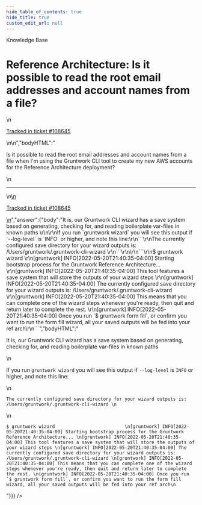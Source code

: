 ```yaml
---
hide_table_of_contents: true
hide_title: true
custom_edit_url: null
---
```



<head>
  <link rel="canonical" href="https://github.com/gruntwork-io/knowledge-base/discussions/426" />
</head>

<CenterLayout>
<span className="searchCategory">Knowledge Base</span>
<h1>Reference Architecture: Is it possible to read the root email addresses and account names from a file?</h1>
<GitHub discussion={{"id":"D_kwDOF8slf84APmP-","number":426,"author":{"login":"iangrunt"},"title":"Reference Architecture: Is it possible to read the root email addresses and account names from a file?","body":"\nIs it possible to read the root email addresses and account names from a file when I'm using the Gruntwork CLI tool to create my new AWS accounts for the Reference Architecture deployment?\n\n---\n\n<ins datetime=\"2022-05-21T01:29:24Z\">\n  <p><a href=\"https://support.gruntwork.io/hc/requests/108645\">Tracked in ticket #108645</a></p>\n</ins>\n","bodyHTML":"<p dir=\"auto\">Is it possible to read the root email addresses and account names from a file when I'm using the Gruntwork CLI tool to create my new AWS accounts for the Reference Architecture deployment?</p>\n<hr>\n<ins datetime=\"2022-05-21T01:29:24Z\">\n  <p dir=\"auto\"><a href=\"https://support.gruntwork.io/hc/requests/108645\" rel=\"nofollow\">Tracked in ticket #108645</a></p>\n</ins>","answer":{"body":"It is, our Gruntwork CLI wizard has a save system based on generating, checking for, and reading boilerplate var-files in known paths \r\n\r\nIf you run `gruntwork wizard` you will see this output if `--log-level` is `INFO` or higher, and note this line:\r\n```\r\nThe currently configured save directory for your wizard outputs is: /Users/gruntwork/.gruntwork-cli-wizard \r\n```\r\n\r\n```\r\n$ gruntwork wizard                          \r\n[gruntwork] INFO[2022-05-20T21:40:35-04:00] Starting bootstrap process for the Gruntwork Reference Architecture... \r\n[gruntwork] INFO[2022-05-20T21:40:35-04:00] This tool features a save system that will store the outputs of your wizard steps \r\n[gruntwork] INFO[2022-05-20T21:40:35-04:00] The currently configured save directory for your wizard outputs is: /Users/gruntwork/.gruntwork-cli-wizard \r\n[gruntwork] INFO[2022-05-20T21:40:35-04:00] This means that you can complete one of the wizard steps whenever you're ready, then quit and return later to complete the rest. \r\n[gruntwork] INFO[2022-05-20T21:40:35-04:00] Once you run `$ gruntwork form fill`, or confirm you want to run the form fill wizard, all your saved outputs will be fed into your ref arch\r\n```","bodyHTML":"<p dir=\"auto\">It is, our Gruntwork CLI wizard has a save system based on generating, checking for, and reading boilerplate var-files in known paths</p>\n<p dir=\"auto\">If you run <code class=\"notranslate\">gruntwork wizard</code> you will see this output if <code class=\"notranslate\">--log-level</code> is <code class=\"notranslate\">INFO</code> or higher, and note this line:</p>\n<div class=\"snippet-clipboard-content notranslate position-relative overflow-auto\" data-snippet-clipboard-copy-content=\"The currently configured save directory for your wizard outputs is: /Users/gruntwork/.gruntwork-cli-wizard \"><pre class=\"notranslate\"><code>The currently configured save directory for your wizard outputs is: /Users/gruntwork/.gruntwork-cli-wizard \n</code></pre></div>\n<div class=\"snippet-clipboard-content notranslate position-relative overflow-auto\" data-snippet-clipboard-copy-content=\"$ gruntwork wizard                          \n[gruntwork] INFO[2022-05-20T21:40:35-04:00] Starting bootstrap process for the Gruntwork Reference Architecture... \n[gruntwork] INFO[2022-05-20T21:40:35-04:00] This tool features a save system that will store the outputs of your wizard steps \n[gruntwork] INFO[2022-05-20T21:40:35-04:00] The currently configured save directory for your wizard outputs is: /Users/gruntwork/.gruntwork-cli-wizard \n[gruntwork] INFO[2022-05-20T21:40:35-04:00] This means that you can complete one of the wizard steps whenever you're ready, then quit and return later to complete the rest. \n[gruntwork] INFO[2022-05-20T21:40:35-04:00] Once you run `$ gruntwork form fill`, or confirm you want to run the form fill wizard, all your saved outputs will be fed into your ref arch\"><pre class=\"notranslate\"><code>$ gruntwork wizard                          \n[gruntwork] INFO[2022-05-20T21:40:35-04:00] Starting bootstrap process for the Gruntwork Reference Architecture... \n[gruntwork] INFO[2022-05-20T21:40:35-04:00] This tool features a save system that will store the outputs of your wizard steps \n[gruntwork] INFO[2022-05-20T21:40:35-04:00] The currently configured save directory for your wizard outputs is: /Users/gruntwork/.gruntwork-cli-wizard \n[gruntwork] INFO[2022-05-20T21:40:35-04:00] This means that you can complete one of the wizard steps whenever you're ready, then quit and return later to complete the rest. \n[gruntwork] INFO[2022-05-20T21:40:35-04:00] Once you run `$ gruntwork form fill`, or confirm you want to run the form fill wizard, all your saved outputs will be fed into your ref arch\n</code></pre></div>"}}} />

</CenterLayout>
  

<!-- ##DOCS-SOURCER-START
{
  "sourcePlugin": "github-discussions",
  "hash": "5215780a15ec82511084b982acdba873"
}
##DOCS-SOURCER-END -->
